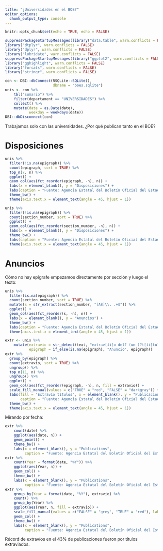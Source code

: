 ```yaml
---
title: "¿Universidades en el BOE?"
editor_options: 
  chunk_output_type: console
---
```


```r
knitr::opts_chunk$set(echo = TRUE, echo = FALSE)
```

```r
suppressPackageStartupMessages(library("data.table", warn.conflicts = FALSE))
library("dtplyr", warn.conflicts = FALSE)
library("dplyr", warn.conflicts = FALSE)
library("lubridate", warn.conflicts = FALSE)
suppressPackageStartupMessages(library("ggplot2", warn.conflicts = FALSE))
library("gghighlight", warn.conflicts = FALSE)
library("forcats", warn.conflicts = FALSE)
library("stringr", warn.conflicts = FALSE)

con <- DBI::dbConnect(RSQLite::SQLite(),
                      dbname = "boes.sqlite")
unis <- con %>% 
    tbl("sumario") %>% 
    filter(departament == "UNIVERSIDADES") %>% 
    collect() %>% 
    mutate(date = as.Date(date),
           weekday = weekdays(date))
DBI::dbDisconnect(con)
```

Trabajamos solo con las universidades.
¿Por qué publican tanto en el BOE?

# Disposiciones

```r
unis %>% 
  filter(!is.na(epigraph)) %>% 
  count(epigraph, sort = TRUE) %>% 
  top_n(7, n) %>% 
  ggplot() +
  geom_col(aes(fct_reorder(epigraph, -n), n)) +
  labs(x = element_blank(), y = "Disposiciones") +
  labs(caption = "Fuente: Agencia Estatal del Boletín Oficial del Estado") +
  theme_bw() +
  theme(axis.text.x = element_text(angle = 45, hjust = 1))

unis %>% 
  filter(!is.na(epigraph)) %>% 
  count(section_number, sort = TRUE) %>% 
  ggplot() +
  geom_col(aes(fct_reorder(section_number, -n), n)) +
  labs(x = element_blank(), y = "Disposiciones") +
  theme_bw() +
  labs(caption = "Fuente: Agencia Estatal del Boletín Oficial del Estado") +
  theme(axis.text.x = element_text(angle = 45, hjust = 1))
```

# Anuncios

Cómo no hay epígrafe empezamos directamente por sección y luego el texto:

```r
unis %>% 
  filter(is.na(epigraph)) %>% 
  count(section_number, sort = TRUE) %>% 
  mutate(s = str_extract(section_number, "[AB]\\. .+$")) %>% 
  ggplot() +
  geom_col(aes(fct_reorder(s, -n), n)) +
  labs(x = element_blank(), y = "Anuncios") +
  theme_bw() +
  labs(caption = "Fuente: Agencia Estatal del Boletín Oficial del Estado") +
  theme(axis.text.x = element_text(angle = 45, hjust = 1))

extr <- unis %>% 
    mutate(extravio = str_detect(text, "extrav[íi]o del? (un )?t[íi]tulo"),
           epigraph = if_else(is.na(epigraph), "Anuncio", epigraph))
extr %>% 
  group_by(epigraph) %>% 
  count(extravio, sort = TRUE) %>%
  ungroup() %>% 
  top_n(11, n) %>% 
  ungroup() %>% 
  ggplot() +
  geom_col(aes(fct_reorder(epigraph, -n), n, fill = extravio)) + 
  scale_fill_manual(values = c("TRUE" = "red", "FALSE" = "darkgray")) +
  labs(fill = "Extravío títulos", x = element_blank(), y = "Publicaciones",
       caption = "Fuente: Agencia Estatal del Boletín Oficial del Estado") +
  theme_bw() +
  theme(axis.text.x = element_text(angle = 45, hjust = 1))
```

Mirando por fecha:

```r
extr %>% 
    count(date) %>% 
    ggplot(aes(date, n)) +
    geom_point() +
    theme_bw() +
    labs(x = element_blank(), y = "Publications",
         caption = "Fuente: Agencia Estatal del Boletín Oficial del Estado")
extr %>% 
    count(Year = format(date, "%Y")) %>% 
    ggplot(aes(Year, n)) +
    geom_col() +
    theme_bw() +
    labs(x = element_blank(), y = "Publications",
         caption = "Fuente: Agencia Estatal del Boletín Oficial del Estado")
extr %>%
    group_by(Year = format(date, "%Y"), extravio) %>% 
    count() %>% 
    group_by(Year) %>% 
    ggplot(aes(Year, n, fill = extravio)) +
    scale_fill_manual(values = c("FALSE" = "grey", "TRUE" = "red"), labels = c("TRUE" = "Sí", "FALSE" =  "No")) +
    geom_col() +
    theme_bw() +
    labs(x = element_blank(), y = "Publications",
         caption = "Fuente: Agencia Estatal del Boletín Oficial del Estado")
```

Récord de extravíos en el 43% de publicaciones fueron por títulos extraviados.

